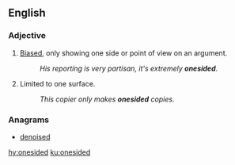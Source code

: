 ==English==

===Adjective===
{{en-adj}}

# [[biased|Biased]], only showing one side or point of view on an argument.
#: ''His reporting is very partisan, it's extremely '''onesided'''.''
# {{label|en|not comparable}} Limited to one surface.
#: ''This copier only makes '''onesided''' copies.''

===Anagrams===
* [[denoised#English|denoised]]

[[hy:onesided]]
[[ku:onesided]]